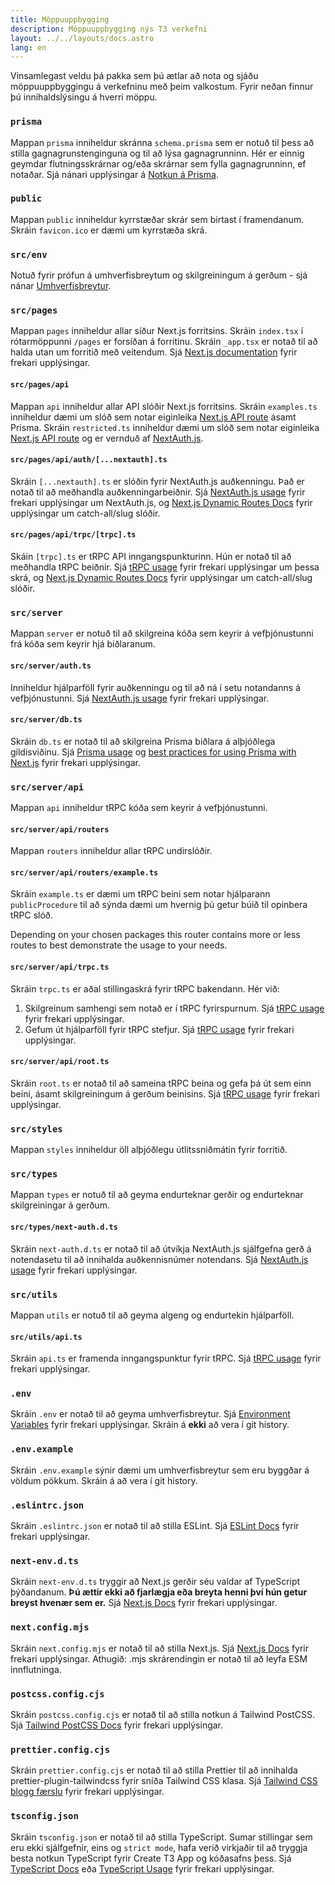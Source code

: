 ```yaml
---
title: Möppuuppbygging
description: Möppuuppbygging nýs T3 verkefni
layout: ../../layouts/docs.astro
lang: en
---
```



Vinsamlegast veldu þá pakka sem þú ætlar að nota og sjáðu möppuuppbyggingu á verkefninu með þeim valkostum. Fyrir neðan finnur þú innihaldslýsingu á hverri möppu.  


<Form />

<Diagram />

<div data-components="prisma">

### `prisma`

Mappan `prisma` inniheldur skránna `schema.prisma` sem er notuð til þess að stilla gagnagrunstenginguna og til að lýsa gagnagrunninn. Hér er einnig geymdar flutningsskrárnar og/eða skrárnar sem fylla gagnagrunninn, ef notaðar. Sjá nánari upplýsingar á [Notkun á Prisma](/is/usage/prisma).

</div>
<div>

### `public`

Mappan `public` inniheldur kyrrstæðar skrár sem birtast í framendanum. Skráin `favicon.ico` er dæmi um kyrrstæða skrá.

</div>
<div>

### `src/env`

Notuð fyrir  prófun á umhverfisbreytum og skilgreiningum á gerðum - sjá nánar [Umhverfisbreytur](usage/env-variables).

</div>
<div>

### `src/pages`

Mappan `pages` inniheldur allar síður Next.js forritsins. Skráin `index.tsx` í rótarmöppunni `/pages` er forsíðan á forritinu. Skráin `_app.tsx` er notað til að halda utan um forritið með veitendum. Sjá [Next.js documentation](https://nextjs.org/docs/basic-features/pages) fyrir frekari upplýsingar.

</div>
<div data-components="nextauth trpc">

#### `src/pages/api`

Mappan `api` inniheldur allar API slóðir Next.js forritsins. Skráin `examples.ts` inniheldur dæmi um slóð sem notar eiginleika [Next.js API route](https://nextjs.org/docs/api-routes/introduction) ásamt Prisma. Skráin `restricted.ts` inniheldur dæmi um slóð sem notar eiginleika [Next.js API route](https://nextjs.org/docs/api-routes/introduction) og er vernduð af [NextAuth.js](https://next-auth.js.org/).

</div>
<div data-components="nextauth">

#### `src/pages/api/auth/[...nextauth].ts`

Skráin `[...nextauth].ts` er slóðin fyrir NextAuth.js auðkenningu. Það er notað til að meðhandla auðkenningarbeiðnir. Sjá [NextAuth.js usage](usage/next-auth) fyrir frekari upplýsingar um NextAuth.js, og [Next.js Dynamic Routes Docs](https://nextjs.org/docs/routing/dynamic-routes) fyrir upplýsingar um catch-all/slug slóðir.

</div>
<div data-components="trpc">

#### `src/pages/api/trpc/[trpc].ts`

Skáin `[trpc].ts` er tRPC API inngangspunkturinn. Hún er notað til að meðhandla tRPC beiðnir. Sjá [tRPC usage](usage/trpc#-pagesapitrpctrpcts) fyrir frekari upplýsingar um þessa skrá, og [Next.js Dynamic Routes Docs](https://nextjs.org/docs/routing/dynamic-routes) fyrir upplýsingar um catch-all/slug slóðir.

</div>
<div data-components="trpc prisma nextauth">

### `src/server`

Mappan `server` er notuð til að skilgreina kóða sem keyrir á vefþjónustunni frá kóða sem keyrir hjá biðlaranum.

</div>
<div data-components="nextauth+trpc">

#### `src/server/auth.ts`

Inniheldur hjálparföll fyrir auðkenningu og til að ná í setu notandanns á vefþjónustunni. Sjá [NextAuth.js usage](usage/next-auth#usage-with-trpc) fyrir frekari upplýsingar.

</div>
<div data-components="prisma">

#### `src/server/db.ts`

Skráin `db.ts` er notað til að skilgreina Prisma biðlara á alþjóðlega gildisviðinu. Sjá [Prisma usage](usage/prisma#prisma-client) og [best practices for using Prisma with Next.js](https://www.prisma.io/docs/guides/database/troubleshooting-orm/help-articles/nextjs-prisma-client-dev-practices) fyrir frekari upplýsingar.

</div>
<div data-components="trpc">

### `src/server/api`

Mappan `api` inniheldur tRPC kóða sem keyrir á vefþjónustunni.

</div>
<div data-components="trpc">

#### `src/server/api/routers`

Mappan `routers` inniheldur allar tRPC undirslóðir.

</div>
<div data-components="trpc">

#### `src/server/api/routers/example.ts`

Skráin `example.ts` er dæmi um tRPC beini sem notar hjálparann `publicProcedure`  til að sýnda dæmi um hvernig þú getur búið til opinbera tRPC slóð.

Depending on your chosen packages this router contains more or less routes to best demonstrate the usage to your needs.

</div>
<div data-components="trpc">

#### `src/server/api/trpc.ts`

Skráin `trpc.ts` er aðal stillingaskrá fyrir tRPC bakendann. Hér við:

1. Skilgreinum samhengi sem notað er í tRPC fyrirspurnum. Sjá [tRPC usage](usage/trpc#-servertrpccontextts) fyrir frekari upplýsingar.
2. Gefum út hjálparföll fyrir tRPC stefjur. Sjá [tRPC usage](usage/trpc#-servertrpctrpcts) fyrir frekari upplýsingar.

</div>

<div data-components="trpc">

#### `src/server/api/root.ts`

Skráin `root.ts` er notað til að sameina tRPC beina og gefa þá út sem einn beini, ásamt skilgreiningum á gerðum beinisins. Sjá [tRPC usage](usage/trpc#-servertrpcrouterts) fyrir frekari upplýsingar.

</div>
<div>

### `src/styles`

Mappan `styles` inniheldur öll alþjóðlegu útlitssniðmátin fyrir forritið.

</div>
<div data-components="nextauth">

### `src/types`

Mappan `types` er notuð til að geyma endurteknar gerðir og endurteknar skilgreiningar á gerðum.

</div>
<div data-components="nextauth">

#### `src/types/next-auth.d.ts`

Skráin `next-auth.d.ts` er notað til að útvíkja NextAuth.js sjálfgefna gerð á notendasetu til að innihalda auðkennisnúmer notendans. Sjá [NextAuth.js usage](usage/next-auth#inclusion-of-userid-on-the-session) fyrir frekari upplýsingar.

</div>
<div data-components="trpc">

### `src/utils`

Mappan `utils` er notuð til að geyma algeng og endurtekin hjálparföll.

</div>
<div data-components="trpc">

#### `src/utils/api.ts`

Skráin `api.ts` er framenda inngangspunktur fyrir tRPC. Sjá [tRPC usage](usage/trpc#-utilstrpcts) fyrir frekari upplýsingar.

</div>
<div>

### `.env`

Skráin `.env` er notað til að geyma umhverfisbreytur. Sjá [Environment Variables](usage/env-variables) fyrir frekari upplýsingar. Skráin á **ekki** að vera í git history.

</div>
<div>

### `.env.example`

Skráin `.env.example` sýnir dæmi um umhverfisbreytur sem eru byggðar á völdum pökkum. Skráin á að vera í git history.

</div>
<div>

### `.eslintrc.json`

Skráin `.eslintrc.json` er notað til að stilla ESLint. Sjá [ESLint Docs](https://eslint.org/docs/latest/user-guide/configuring/configuration-files) fyrir frekari upplýsingar.

</div>
<div>

### `next-env.d.ts`

Skráin `next-env.d.ts` tryggir að Next.js gerðir séu valdar af TypeScript þýðandanum. **Þú ættir ekki að fjarlægja eða breyta henni því hún getur breyst hvenær sem er.** Sjá [Next.js Docs](https://nextjs.org/docs/basic-features/typescript#existing-projects) fyrir frekari upplýsingar.

</div>
<div>

### `next.config.mjs`

Skráin `next.config.mjs` er notað til að stilla Next.js. Sjá [Next.js Docs](https://nextjs.org/docs/api-reference/next.config.js/introduction) fyrir frekari upplýsingar. Athugið: .mjs skrárendingin er notað til að leyfa ESM innflutninga.

</div>
<div data-components="tailwind">

### `postcss.config.cjs`

Skráin `postcss.config.cjs` er notað til að stilla notkun á Tailwind PostCSS. Sjá [Tailwind PostCSS Docs](https://tailwindcss.com/docs/installation/using-postcss) fyrir frekari upplýsingar.

</div>
<div data-components="tailwind">

### `prettier.config.cjs`

Skráin `prettier.config.cjs` er notað til að stilla Prettier til að innihalda prettier-plugin-tailwindcss fyrir sníða Tailwind CSS klasa. Sjá [Tailwind CSS blogg færslu](https://tailwindcss.com/blog/automatic-class-sorting-with-prettier) fyrir frekari upplýsingar.

</div>
<div>

### `tsconfig.json`

Skráin `tsconfig.json` er notað til að stilla TypeScript. Sumar stillingar sem eru ekki sjálfgefnir, eins og `strict mode`, hafa verið virkjaðir til að tryggja besta notkun TypeScript fyrir Create T3 App og kóðasafns þess. Sjá [TypeScript Docs](https://www.typescriptlang.org/docs/handbook/tsconfig-json.html) eða [TypeScript Usage](usage/typescript) fyrir frekari upplýsingar.

</div>
